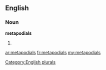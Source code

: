 ==English==

===Noun===
'''metapodials'''

# {{plural of|[[metapodial]]}}

[[Category:English plurals]]

[[ar:metapodials]]
[[fr:metapodials]]
[[my:metapodials]]